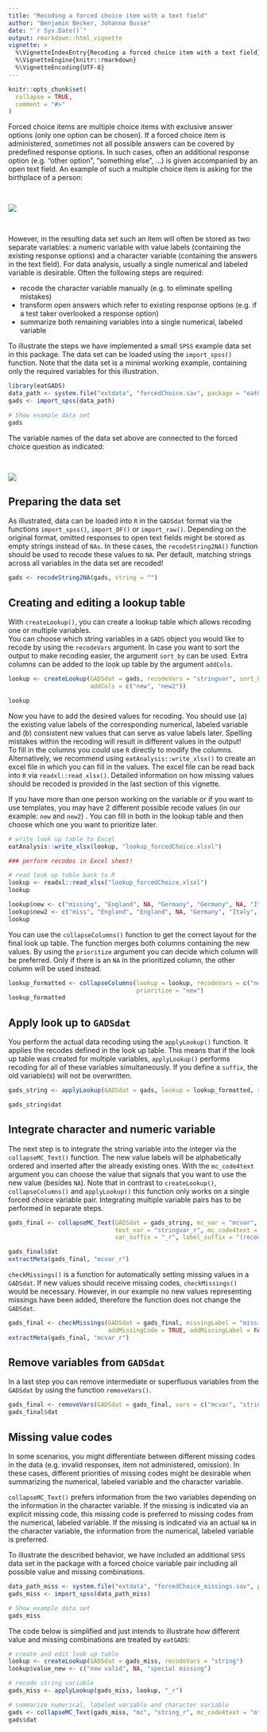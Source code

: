 ```yaml
--- 
title: "Recoding a forced choice item with a text field"
author: "Benjamin Becker, Johanna Busse"
date: "`r Sys.Date()`"
output: rmarkdown::html_vignette
vignette: >
  %\VignetteIndexEntry{Recoding a forced choice item with a text field}
  %\VignetteEngine{knitr::rmarkdown}
  %\VignetteEncoding{UTF-8}
---
```


```r
knitr::opts_chunk$set(
  collapse = TRUE,
  comment = "#>"
)
```

Forced choice items are multiple choice items with exclusive answer options (only one option can be chosen). If a forced choice item is administered, sometimes not all possible answers can be covered by predefined response options. In such cases, often an additional response option (e.g. "other option", "something else", ...) is given accompanied by an open text field. An example of such a multiple choice item is asking for the birthplace of a person:

&nbsp;

![](forcedChoice.PNG)

&nbsp;

However, in the resulting data set such an item will often be stored as two separate variables: a numeric variable with value labels (containing the existing response options) and a character variable (containing the answers in the text field). For data analysis, usually a single numerical and labeled variable is desirable. Often the following steps are required:

* recode the character variable manually (e.g. to eliminate spelling mistakes)
* transform open answers which refer to existing response options (e.g. if a test taker overlooked a response option)
* summarize both remaining variables into a single numerical, labeled variable

To illustrate the steps we have implemented a small `SPSS` example data set in this package. The data set can be loaded using the `import_spss()` function. Note that the data set is a minimal working example, containing only the required variables for this illustration.

```r
library(eatGADS)
data_path <- system.file("extdata", "forcedChoice.sav", package = "eatGADS")
gads <- import_spss(data_path)

# Show example data set
gads
```

The variable names of the data set above are connected to the forced choice question as indicated:

&nbsp;

![](forcedChoice_labeled.PNG)

## Preparing the data set

As illustrated, data can be loaded into `R` in the `GADSdat` format via the functions `import_spss()`, `import_DF()` or `import_raw()`. Depending on the original format, omitted responses to open text fields might be stored as empty strings instead of `NAs`. In these cases, the `recodeString2NA()` function should be used to recode these values to `NA`. Per default, matching strings across all variables in the data set are recoded!

```r
gads <- recodeString2NA(gads, string = "")
```


## Creating and editing a lookup table

With `createLookup()`, you can create a lookup table which allows recoding one or multiple variables.  
You can choose which string variables in a `GADS` object you would like to recode by using the `recodeVars` argument. In case you want to sort the output to make recoding easier, the argument `sort_by` can be used. Extra columns can be added to the look up table by the argument `addCols`.

```r
lookup <- createLookup(GADSdat = gads, recodeVars = "stringvar", sort_by = 'value', 
                       addCols = c("new", "new2"))

lookup
```

Now you have to add the desired values for recoding. You should use (a) the existing value labels of the corresponding numerical, labeled variable and (b) consistent new values that can serve as value labels later. Spelling mistakes within the recoding will result in different values in the output!   
To fill in the columns you could use `R` directly to modify the columns. Alternatively, we recommend using `eatAnalysis::write_xlsx()` to create an excel file in which you can fill in the values. The excel file can be read back into `R` via `readxl::read_xlsx()`. Detailed information on how missing values should be recoded is provided in the last section of this vignette.

If you have more than one person working on the variable or if you want to use templates, you may have 2 different possible recode values (in our example: `new` and `new2`) . You can fill in both in the lookup table and then choose which one you want to prioritize later.

```r
# write look up table to Excel
eatAnalysis::write_xlsx(lookup, "lookup_forcedChoice.xlsxl")

### perform recodes in Excel sheet!

# read look up table back to R
lookup <- readxl::read_xlsx("lookup_forcedChoice.xlsxl")
lookup
```

```r
lookup$new <- c("missing", "England", NA, "Germany", "Germany", NA, "Italy")
lookup$new2 <- c("miss", "England", "England", NA, "Germany", "Italy", "Italy")
lookup
```

You can use the `collapseColumns()` function to get the correct layout for the final look up table. The function merges both columns containing the new values. By using the `prioritize` argument you can decide which column will be preferred. Only if there is an `NA` in the prioritized column, the other column will be used instead.

```r
lookup_formatted <- collapseColumns(lookup = lookup, recodeVars = c("new", "new2"), 
                                    prioritize = "new")
lookup_formatted
```


## Apply look up to `GADSdat`

You perform the actual data recoding using the `applyLookup()` function. It applies the recodes defined in the look up table. This means that if the look up table was created for multiple variables, `applyLookup()` performs recoding for all of these variables simultaneously. If you define a `suffix`, the old variable(s) will not be overwritten.

```r
gads_string <- applyLookup(GADSdat = gads, lookup = lookup_formatted, suffix = "_r")

gads_string$dat
```

## Integrate character and numeric variable

The next step is to integrate the string variable into the integer via the `collapseMC_Text()` function. The new value labels will be alphabetically ordered and inserted after the already existing ones. 
With the `mc_code4text` argument you can choose the value that signals that you want to use the new value (besides `NA`). Note that in contrast to `createLookup()`, `collapseColumns()` and `applyLookup()` this function only works on a single forced choice variable pair. Integrating multiple variable pairs has to be performed in separate steps.


```r
gads_final <- collapseMC_Text(GADSdat = gads_string, mc_var = "mcvar", 
                              text_var = "stringvar_r", mc_code4text = "other", 
                              var_suffix = "_r", label_suffix = "(recoded)")

gads_final$dat
extractMeta(gads_final, "mcvar_r")
```

`checkMissings()` is a function for automatically setting missing values in a `GADSdat`. If new values should receive missing codes, `checkMissings()` would be necessary. However, in our example no new values representing missings have been added, therefore the function does not change the `GADSdat`. 

```r
gads_final <- checkMissings(GADSdat = gads_final, missingLabel = "missing", 
                            addMissingCode = TRUE, addMissingLabel = FALSE)
extractMeta(gads_final, "mcvar_r")
```


## Remove variables from `GADSdat`

In a last step you can remove intermediate or superfluous variables from the `GADSdat` by using the function `removeVars()`.

```r
gads_final <- removeVars(GADSdat = gads_final, vars = c("mcvar", "stringvar_r"))
gads_final$dat
```


## Missing value codes

In some scenarios, you might differentiate between different missing codes in the data (e.g. invalid responses, item not administered, omission). In these cases, different priorities of missing codes might be desirable when summarizing the numerical, labeled variable and the character variable.

`collapseMC_Text()` prefers information from the two variables depending on the information in the character variable. If the missing is indicated via an explicit missing code, this missing code is preferred to missing codes from the numerical, labeled variable. If the missing is indicated via an actual `NA` in the character variable, the information from the numerical, labeled variable is preferred.

To illustrate the described behavior, we have included an additional `SPSS` data set in the package with a forced choice variable pair including all possible value and missing combinations.


```r
data_path_miss <- system.file("extdata", "forcedChoice_missings.sav", package = "eatGADS")
gads_miss <- import_spss(data_path_miss)

# Show example data set
gads_miss
```

The code below is simplified and just intends to illustrate how different value and missing combinations are treated by `eatGADS`:

```r
# create and edit look up table
lookup <- createLookup(GADSdat = gads_miss, recodeVars = "string")
lookup$value_new <- c("new valid", NA, "special missing")

# recode string variable
gads_miss <- applyLookup(gads_miss, lookup, "_r")

# summarize numerical, labeled variable and character variable
gads <- collapseMC_Text(gads_miss, "mc", "string_r", mc_code4text = "other", "_r", "recoded")
gads$dat
```
